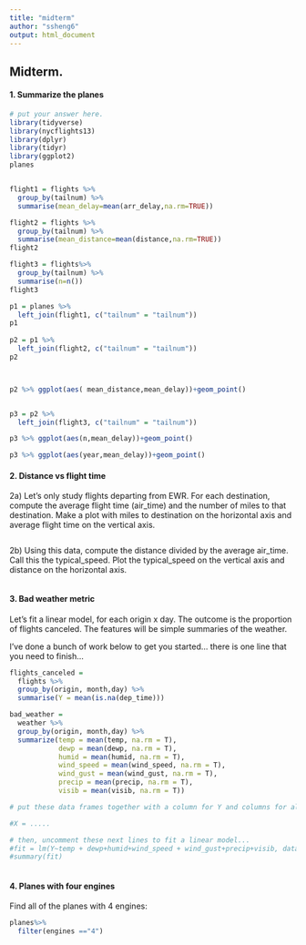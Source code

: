 ```yaml
---
title: "midterm"
author: "ssheng6"
output: html_document
---
```

  
## Midterm.
  
#### 1.  Summarize the planes
  

```r
# put your answer here. 
library(tidyverse)
library(nycflights13)
library(dplyr)
library(tidyr)
library(ggplot2)
planes


flight1 = flights %>%
  group_by(tailnum) %>%
  summarise(mean_delay=mean(arr_delay,na.rm=TRUE))

flight2 = flights %>%
  group_by(tailnum) %>%
  summarise(mean_distance=mean(distance,na.rm=TRUE))
flight2

flight3 = flights%>%
  group_by(tailnum) %>%
  summarise(n=n())
flight3

p1 = planes %>%
  left_join(flight1, c("tailnum" = "tailnum"))
p1 
  
p2 = p1 %>%
  left_join(flight2, c("tailnum" = "tailnum"))
p2



p2 %>% ggplot(aes( mean_distance,mean_delay))+geom_point() 


p3 = p2 %>%
  left_join(flight3, c("tailnum" = "tailnum"))

p3 %>% ggplot(aes(n,mean_delay))+geom_point() 

p3 %>% ggplot(aes(year,mean_delay))+geom_point() 

```

#### 2.   Distance vs flight time

2a) Let's only study flights departing from EWR. For each destination, compute the average flight time (air_time) and the number of miles to that destination.  Make a plot with miles to destination on the horizontal axis and average flight time on the vertical axis.    

```r


 
```


2b) Using this data, compute the distance divided by the average air_time.  Call this the typical_speed.  Plot the typical_speed on the vertical axis and distance on the horizontal axis.  

```r



 
```

#### 3.   Bad weather metric

Let's fit a linear model, for each origin x day.  The outcome is the proportion of flights canceled.  The features will be simple summaries of the weather.  

I've done a bunch of work below to get you started... there is one line that you need to finish...

```r
flights_canceled = 
  flights %>% 
  group_by(origin, month,day) %>% 
  summarise(Y = mean(is.na(dep_time)))

bad_weather = 
  weather %>% 
  group_by(origin, month,day) %>% 
  summarize(temp = mean(temp, na.rm = T),
            dewp = mean(dewp, na.rm = T),
            humid = mean(humid, na.rm = T),
            wind_speed = mean(wind_speed, na.rm = T),
            wind_gust = mean(wind_gust, na.rm = T),
            precip = mean(precip, na.rm = T),
            visib = mean(visib, na.rm = T))

# put these data frames together with a column for Y and columns for all the weather variables.  DON'T OVER THINK THIS!

#X = .....

# then, uncomment these next lines to fit a linear model...
#fit = lm(Y~temp + dewp+humid+wind_speed + wind_gust+precip+visib, data = X)
#summary(fit)       
            
```


#### 4.  Planes with four engines

Find all of the planes with 4 engines:

```r


planes%>%
  filter(engines =="4")


 
```



